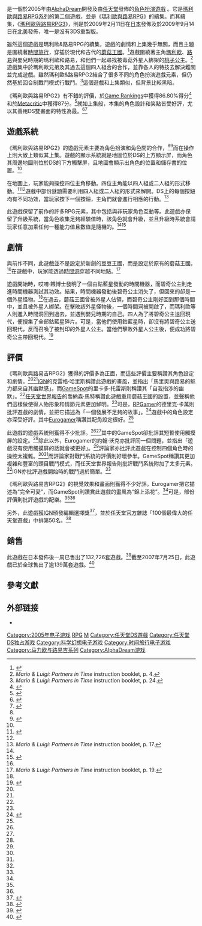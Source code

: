 {{noteTA
| G1=Games
| G2=Mario
}}
{{Infobox VG
| title = 瑪利歐與路易RPG2
| japanese = マリオ&ルイージRPG2×2
| english = Mario & Luigi: Partners in Time
| image = File:Mario & Luigi - Parnters In Time (box art).jpg
| caption = 北美版本封面
| developer = [[AlphaDream|AlphaDream]]
| publisher = [[任天堂|任天堂]]
| designer = 博之久保田、[[藤岡千尋|藤岡千尋]]
| composer = [[下村陽子|下村陽子]]
| series = [[瑪利歐系列|瑪利歐系列]]
| released = {{vgrelease|NA|2005年11月28日|JP|2005年12月29日|EU|2006年1月27日|英国|2006年2月10日|AUS|2006年2月23日|KR|2010年7月8日}}
| genre = [[電子角色扮演遊戲|角色扮演]]
| modes = [[單人|單人]]
| platforms = [[任天堂DS|任天堂DS]]
}}

{{vgname|瑪利歐與路易RPG2|en=Mario & Luigi: Partners in Time|ja=マリオ&ルイージRPG2×2}}是一個於2005年由[[AlphaDream|AlphaDream]]開發及由[[任天堂|任天堂]]發佈的[[電子角色扮演遊戲|角色扮演遊戲]] 。它是[[瑪利歐與路易RPG系列|瑪利歐與路易RPG系列]]的第二個遊戲，並是《[[瑪利歐與路易RPG|瑪利歐與路易RPG]]》的續集。而其續集，《[[瑪利歐與路易RPG3|瑪利歐與路易RPG3]]》，則是於2009年2月11日在[[日本|日本]]發佈及於2009年9月14日在[[北美|北美]]發佈，唯一是沒有3DS重製版。

雖然這個遊戲是瑪利歐&路易RPG的續集，遊戲的劇情和上集幾乎無關，而且主題是圍繞著[[時間旅行|時間旅行]]，穿插於現代和古代的[[蘑菇王國|蘑菇王國]]。<ref name="NWR review">{{cite web|title=Mario & Luigi: Partners in Time Review – NWR|url=http://www.nintendoworldreport.com/reviewArt.cfm?CFID=bb63532d-9f80-431e-8cd4-59885b64ca20&CFTOKEN=0&artid=4456|accessdate=2008-06-26|date=2005-12-03|publisher=[[Nintendo_World_Report|Nintendo World Report]]|author=Jonathan Metts|archive-date=2021-01-08|archive-url=https://web.archive.org/web/20210108081602/https://www.nintendoworldreport.com/review/4456/mario-namp-luigi-partners-in-time-nintendo-ds|dead-url=no}}</ref>遊戲圍繞著主角[[瑪利歐|瑪利歐]]、[[路易_(遊戲角色)|路易]]與嬰兒時期的瑪利歐和路易，和他們一起尋找被毒菇外星人綁架的[[桃子公主|桃子公主]]。<ref name="Mario p. 4">''Mario & Luigi: Partners in Time'' instruction booklet, p. 4.</ref>遊戲集中於瑪利歐兄弟及其過去這個四人組合的合作，並靠各人的特技去解決難關並完成遊戲。雖然瑪利歐&路易RPG2結合了很多不同的角色扮演遊戲元素，但仍然基於回合制戰鬥模式行戰鬥。<ref name="Mario p. 24">''Mario & Luigi: Partners in Time'' instruction booklet, p. 24.</ref>這個遊戲和上集類似，但背景比較黑暗。

《瑪利歐與路易RPG2》有不錯的評價，於[[Game_Rankings|Game Rankings]]中獲得86.80%得分<ref name="Partners in Time media rankings">{{cite web|title=Game Rankings – Mario & Luigi: Partners in Time|url=http://www.gamerankings.com/htmlpages4/928290.asp|publisher=[[Game_Rankings|Game Rankings]]|access-date=2012-01-22|archive-date=2009-01-11|archive-url=https://web.archive.org/web/20090111113457/http://www.gamerankings.com/htmlpages4/928290.asp|dead-url=no}}</ref>和於[[Metacritic|Metacritic]]中獲得87分。<ref name="metacritic score">{{cite web|title=Metacritic score of Mario & Luigi: Partners in Time|url=http://www.metacritic.com/games/platforms/ds/marioandluigipartnersintime|publisher=[[Metacritic|Metacritic]]|accessdate=2012-01-22|archive-date=2010-05-31|archive-url=https://web.archive.org/web/20100531065313/http://www.metacritic.com/games/platforms/ds/marioandluigipartnersintime|dead-url=no}}</ref>就如上集般，本集的角色設計和笑點皆受好評，尤以其善用DS雙畫面的特性為最。<ref name="IGN review">{{cite web|title=Mario & Luigi: Partners in Time Review – IGN|url=http://uk.ds.ign.com/articles/671/671781p1.html|accessdate=2008-06-26|date=2005-11-28|publisher=[[IGN|IGN]]|author=Craig Harris|archive-date=2012-03-02|archive-url=https://web.archive.org/web/20120302204933/http://uk.ds.ign.com/articles/671/671781p1.html|dead-url=no}}</ref><ref name="Eurogamer review">{{cite web|title=Mario & Luigi: Partners in Time – Eurogamer|url=http://www.eurogamer.net/article.php?article_id=62232|accessdate=2008-06-26|date=2005-12-21|publisher=[[Eurogamer|Eurogamer]]|author=John Walker|archive-date=2008-12-12|archive-url=https://web.archive.org/web/20081212210559/http://www.eurogamer.net/article.php?article_id=62232|dead-url=no}}</ref>

==遊戲系統==
《瑪利歐與路易RPG2》的遊戲元素主要為角色扮演和角色間的合作，<ref name="Eurogamer review"/><ref name="IGN Guide">{{cite web|title=Mario & Luigi: Partners in Time Guide – Secrets and Beans |url=http://uk.guides.ign.com/guides/748543/page_5.html |accessdate=2008-06-27 |publisher=[[IGN|IGN]] |author=Erik Brudvig |deadurl=yes |archiveurl=https://web.archive.org/web/20080308230155/http://uk.guides.ign.com/guides/748543/page_5.html |archivedate=2008-03-08 }}</ref>而在操作上則大致上類似其上集。遊戲的顯示系統就是地圖位於DS的上方顯示屏，而角色其周邊地圖則位於DS的下方觸擊屏，且地圖會顯示出角色的位置和儲存書的位置。<ref name="Eurogamer review" />

在地圖上，玩家能夠操控四位主角移動。四位主角能以四人組或二人組的形式移動。<ref name="IGN Guide 2">{{cite web|title=Mario & Luigi: Partners in Time Guide – Bowser's Castle |url=http://uk.guides.ign.com/guides/748543/page_9.html |accessdate=2008-06-27 |publisher=[[IGN|IGN]] |author=Erik Brudvig |deadurl=yes |archiveurl=https://web.archive.org/web/20080308230205/http://uk.guides.ign.com/guides/748543/page_9.html |archivedate=2008-03-08 }}</ref><ref name="Gamespot review"/>遊戲中部份謎題需要利用四人組或二人組的形式來解開。DS上的每個按鈕均有不同功效，當玩家按下一個按鈕，主角們就會進行相應的行動。<ref>''Mario & Luigi: Partners in Time'' instruction booklet, p. 17.</ref>

此遊戲保留了前作的許多RPG元素，其中包括與非玩家角色互動等。此遊戲亦保留了升級系統，當角色收集足夠經驗值時，該角色就會升級，並且升級時系統會請玩家任意加乘任何一種能力值且數值是隨機的。<ref name="Gamespot review"/><ref name="IGN Guide 3">{{cite web|title=Mario & Luigi: Partners in Time Guide – Items |url=http://uk.guides.ign.com/guides/748543/page_3.html |accessdate=2008-06-27 |publisher=[[IGN|IGN]] |author=Erik Brudvig |deadurl=yes |archiveurl=https://web.archive.org/web/20080308223356/http://uk.guides.ign.com/guides/748543/page_3.html |archivedate=2008-03-08 }}</ref>

==劇情==
與前作不同，此遊戲並不是設定於新創的豆豆王國，而是設定於原有的蘑菇王國。<ref name="NWR review"/>在遊戲中，玩家能透過[[時間洞|時間洞]]穿越不同地點。<ref name="Mario p. 19">''Mario & Luigi: Partners in Time'' instruction booklet, p. 19.</ref>

遊戲開始時，哎唷·餵博士發明了一個由鈷藍星發動的時間機器，而碧奇公主則走進時間機器測試其功效。結果，時間機器發動後碧奇公主消失了，但回來的卻是一個外星怪物。<ref name="Mario p. 4"/>在過去，蘑菇王國曾被外星人佔領，而碧奇公主剛好回到那個時間中，並且被外星人綁架。在擊敗該外星怪物後，一個時間洞被開啟了，而瑪利歐等人則進入時間洞回到過去，並遇到嬰兒時期的自己。四人為了將碧奇公主送回現代，便搜集了全部鈷藍星碎片。可是，當他們使用鈷藍星時，卻沒有將碧奇公主送回現代，反而召喚了被封印的外星人公主。當他們擊敗外星人公主後，便成功將碧奇公主帶回現代。<ref name="IGN Guide Boss">{{cite web|title=Mario & Luigi: Partners in Time Guide – Boss battle |url=http://uk.guides.ign.com/guides/748543/page_25.html |accessdate=2008-06-27 |publisher=[[IGN|IGN]] |author=Erik Brudvig |deadurl=yes |archiveurl=https://web.archive.org/web/20080310070618/http://uk.guides.ign.com/guides/748543/page_25.html |archivedate=2008-03-10 }}</ref>

==評價==
{{VG Reviews
|state = plain
|EuroG = 9/10<ref name="Eurogamer review">{{cite web|title=Mario & Luigi: Partners in Time – Eurogamer|url=http://www.eurogamer.net/article.php?article_id=62232|accessdate=2008-06-26|date=2005-12-21|publisher=[[Eurogamer|Eurogamer]]|author=John Walker}}</ref>
|GSpot = 8.9/10<ref name="Gamespot review">{{cite web|title=Mario & Luigi: Partners in Time for Game Boy Advance Review |url=http://uk.gamespot.com/ds/rpg/marioluigisuperstarsaga2/review.html |accessdate=2008-06-26 |date=2005-11-30 |publisher=[[GameSpot|GameSpot]] |author=Ricardo Torres |deadurl=yes |archiveurl=https://web.archive.org/web/20081212211358/http://uk.gamespot.com/ds/rpg/marioluigisuperstarsaga2/review.html |archivedate=2008-12-12 }}</ref>
|IGN = 9/10<ref name="IGN review"/>
|GR = 85.23%<ref name="Partners in Time media rankings">{{cite web|title=Game Rankings – Mario & Luigi: Partners in Time|url=http://www.gamerankings.com/htmlpages4/928290.asp|publisher=[[Game_Rankings|Game Rankings]]}}</ref>
|MC = 86/100<ref name="metacritic score"/>
|NWR=8/10<ref name="NWR review"/>
}}

《瑪利歐與路易吉RPG2》獲得的評價多為正面，而這些評價主要稱讚其角色設定和劇情。<ref name="IGN review"/><ref name="Eurogamer review"/>[[IGN|IGN]]的克雷格·哈里斯稱讚此遊戲的畫風，並指出「馬里奧與路易的魅力都來自其幽默感」。而[[GameSpot|GameSpot]]的里卡多·托雷斯則稱讚其「自我指涉的幽默」。<ref name="Gamespot review"/>[[任天堂世界報告|任天堂世界報告]]的喬納森·馬特稱讚此遊戲重用蘑菇王國的設置，並聲稱他們這樣做使得人物形象和情節元素更加鮮明。<ref name="NWR review"/>可是，[[RPGamer|RPGamer]]的德里克·卡萬則批評遊戲的劇情，並把它描述為「一個發展不足夠的故事」。<ref name="RPGamer review">{{cite web|title=Mario & Luigi: Partners in Time Review – RPGamer|url=http://www.rpgamer.com/games/mario/mario4/reviews/mario4strev1.html|accessdate=2008-06-26|date=2005-12-03|publisher=[[RPGamer|RPGamer]]|author=Derek Cavin|archiveurl=https://web.archive.org/web/20080430001453/http://www.rpgamer.com/games/mario/mario4/reviews/mario4strev1.html|archivedate=2008-04-30|deadurl=yes}}</ref>遊戲中的角色設定亦深受好評。其中[[Eurogamer|Eurogamer]]稱讚其配角設定很好。<ref name="Eurogamer review"/>

此遊戲的遊戲系統則獲得不少批評。<ref name="IGN review"/><ref name="Eurogamer review"/>其中的GameSpot卻批評其短暫使用觸摸屏的設定。<ref name="Gamespot review"/>除此以外，Eurogamer的約翰·沃克亦批評同一個問題，並指出「遊戲沒有使用觸摸屏的話就會被更好」。<ref name="Eurogamer review"/>評論家亦批評此遊戲在控制四個角色時的操控太複雜。<ref name="IGN review"/><ref name="RPGamer review"/>而評論家對戰鬥系統的評價則好壞參半。GameSpot稱讚其更加複雜和豐富的頭目戰鬥模式，而任天堂世界報告則批評戰鬥系統附加了太多元素。<ref name="NWR review"/>IGN亦批評遊戲開始時的戰鬥過於簡單。<ref name="IGN review"/>

《瑪利歐與路易吉RPG2》的視覺效果和畫面則獲得不少好評。Eurogamer把它描述為“完全可愛”，而GameSpot則讚賞此遊戲的畫風為“錦上添花”。<ref name="Gamespot review"/>可是，部份評價則批評遊戲的配樂。<ref name="IGN review"/><ref name="Eurogamer review"/>

另外，此遊戲獲[[IGN|IGN]]頒發編輯選擇獎<ref name="Editors' Choice">{{cite web|title=Editors' Choice: DS games |url=http://uk.ds.ign.com/index/choice.html |accessdate=2008-06-27 |publisher=[[IGN|IGN]] |deadurl=yes |archiveurl=https://web.archive.org/web/20080928212050/http://uk.ds.ign.com/index/choice.html |archivedate=2008-09-28 }}</ref>，並於[[任天堂官方雜誌|任天堂官方雜誌]]「100個最偉大的任天堂遊戲」中排第50名。<ref>{{cite web|url=http://www.officialnintendomagazine.co.uk/article.php?id=7258|title=60-41 ONM|publisher=[[Official_Nintendo_Magazine|ONM]]|date=2009-02-23|accessdate=2009-02-24|archive-url=https://web.archive.org/web/20090225040521/http://www.officialnintendomagazine.co.uk/article.php?id=7258|archive-date=2009-02-25|dead-url=yes}}</ref>

==銷售==
此遊戲在日本發佈後一周已售出了132,726套遊戲。<ref name="Japanese sales">{{cite web|title=Japanese sales charts, week ending January 1|url=http://www.gamasutra.com/php-bin/news_index.php?story=7704|accessdate=2008-06-27|date=2006-01-06|publisher=[[Gamasutra|Gamasutra]]|archive-date=2012-07-02|archive-url=https://www.webcitation.org/68rWh8ZAe?url=http://www.gamasutra.com/php-bin/news_index.php?story=7704|dead-url=no}}</ref>截至2007年7月25日，此遊戲已於全球售出了逾139萬套遊戲。<ref name="nintendo-Q108">{{cite web|url=http://wii.ign.com/articles/807/807852p1.html|title=Nintendo Sales Update|author=Matt Casamassina|publisher=[[IGN|IGN]]|date=2007-07-25|accessdate=2007-07-25|archive-date=2012-08-22|archive-url=https://web.archive.org/web/20120822032138/http://wii.ign.com/articles/807/807852p1.html|dead-url=no}}</ref>

==參考文獻==
{{reflist|2}}

==外部链接==
* {{official|http://www.nintendo.co.jp/ds/armj/ }}{{ja}}


{{马里奥角色扮演游戏}}

{{DEFAULTSORT:Mario & Luigi RPG 2}}
[[Category:2005年电子游戏|Category:2005年电子游戏]]
[[Category:马力欧系列角色扮演游戏|RPG]]
[[Category:任天堂遊戲|M]]
[[Category:任天堂DS遊戲|Category:任天堂DS遊戲]]
[[Category:任天堂DS独占游戏|Category:任天堂DS独占游戏]]
[[Category:科学幻想电子游戏|Category:科学幻想电子游戏]]
[[Category:时间旅行电子游戏|Category:时间旅行电子游戏]]
[[Category:马力欧与路易吉系列|Category:马力欧与路易吉系列]]
[[Category:AlphaDream游戏|Category:AlphaDream游戏]]